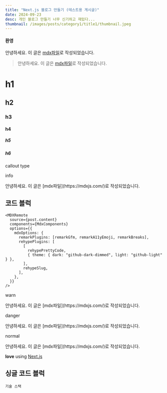 ```yaml
---
title: "Next.js 블로그 만들기 (테스트용 게시글)"
date: 2024-09-23
desc: 개인 블로그 만들기 너무 신기하고 재밌다...
thumbnail: /images/posts/category1/title1/thumbnail.jpeg
---
```


#### 환영

안녕하세요. 이 글은 [mdx파일](https://mdxjs.com/)로 작성되었습니다.

> 안녕하세요. 이 글은 [mdx파일](https://mdxjs.com/)로 작성되었습니다.

# h1

## h2

### h3

#### h4

##### h5

##### h6

callout type

info

<Callout type="info">
  안녕하세요. 이 글은 [mdx파일](https://mdxjs.com/)로 작성되었습니다.
</Callout>

## 코드 블럭

```tsx title="코드 블럭"
<MDXRemote
  source={post.content}
  components={MdxComponents}
  options={{
    mdxOptions: {
      remarkPlugins: [remarkGfm, remarkA11yEmoji, remarkBreaks],
      rehypePlugins: [
        [
          rehypePrettyCode,
          { theme: { dark: "github-dark-dimmed", light: "github-light" } },
        ],
        rehypeSlug,
      ],
    },
  }}
/>
```

warn

<Callout type="warn">
  안녕하세요. 이 글은 [mdx파일](https://mdxjs.com/)로 작성되었습니다.
</Callout>

danger

<Callout type="danger">
  안녕하세요. 이 글은 [mdx파일](https://mdxjs.com/)로 작성되었습니다.
</Callout>

normal

<Callout type="normal">
  안녕하세요. 이 글은 [mdx파일](https://mdxjs.com/)로 작성되었습니다.
</Callout>

**love** using [Next.js](https://nextjs.org/)

## 싱글 코드 블럭

`기술 스택`
